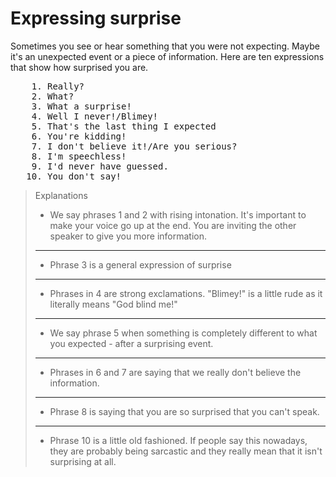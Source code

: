 # Expressing surprise

Sometimes you see or hear something that you were not expecting. Maybe it's an unexpected event or a piece of information. Here are ten expressions that show how surprised you are.

<pre className="text-xl font-semibold font-sans leading-3">
    1. Really?
    2. What?
    3. What a surprise!
    4. Well I never!/Blimey!
    5. That's the last thing I expected
    6. You're kidding!
    7. I don't believe it!/Are you serious?
    8. I'm speechless!
    9. I'd never have guessed.
   10. You don't say!
</pre>

> Explanations
>
> - We say phrases 1 and 2 with rising intonation. It's important to make your voice go up at the end. You are inviting the other speaker to give you more information.
>
> ---
>
> - Phrase 3 is a general expression of surprise
>
> ---
>
> - Phrases in 4 are strong exclamations. "Blimey!" is a little rude as it literally means "God blind me!"
>
> ---
>
> - We say phrase 5 when something is completely different to what you expected - after a surprising event.
>
> ---
>
> - Phrases in 6 and 7 are saying that we really don't believe the information.
>
> ---
>
> - Phrase 8 is saying that you are so surprised that you can't speak.
>
> ---
>
> - Phrase 10 is a little old fashioned. If people say this nowadays, they are probably being sarcastic and they really mean that it isn't surprising at all.
